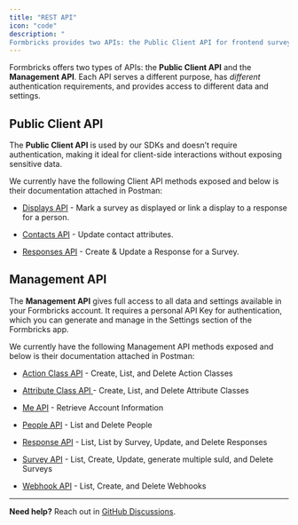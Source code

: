 ```yaml
---
title: "REST API"
icon: "code"
description: "
Formbricks provides two APIs: the Public Client API for frontend survey interactions and the Management API for backend management tasks."
---
```


Formbricks offers two types of APIs: the **Public Client API** and the **Management API**. Each API serves a different purpose, has *different* authentication requirements, and provides access to different data and settings.


## Public Client API

The **Public Client API** is used by our SDKs and doesn’t require authentication, making it ideal for client-side interactions without exposing sensitive data.

We currently have the following Client API methods exposed and below is their documentation attached in Postman:

- [Displays API](/api-reference/client-api->-display/create-display) - Mark a survey as displayed or link a display to a response for a person.

- [Contacts API](/api-reference/client-api->-contacts/update-contact-attributes) - Update contact attributes.

- [Responses API](/api-reference/client-api->-response/create-response) - Create & Update a Response for a Survey.

## Management API

The **Management API** gives full access to all data and settings available in your Formbricks account. It requires a personal API Key for authentication, which you can generate and manage in the Settings section of the Formbricks app.

We currently have the following Management API methods exposed and below is their documentation attached in Postman:

- [Action Class API](/api-reference/management-api->-action-class/get-all-action-classes) - Create, List, and Delete Action Classes

- [Attribute Class API ](/api-reference/management-api->-attribute-class/get-all-attribute-classes)- Create, List, and Delete Attribute Classes

- [Me API](/api-reference/management-api->-me/me) - Retrieve Account Information

- [People API](/api-reference/management-api->-people/get-all-persons) - List and Delete People

- [Response API](/api-reference/management-api->-response/get-survey-responses) - List, List by Survey, Update, and Delete Responses

- [Survey API](/api-reference/management-api->-survey/get-all-surveys) - List, Create, Update, generate multiple suId, and Delete Surveys

- [Webhook API](/api-reference/management-api->-webhook/get-all-webhooks) - List, Create, and Delete Webhooks



---

**Need help?** Reach out in [GitHub Discussions](https://github.com/formbricks/formbricks/discussions).